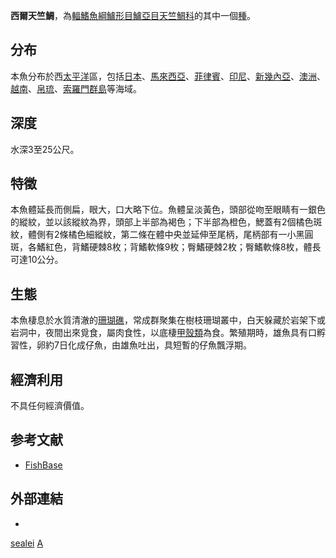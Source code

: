 {{Speciesbox
| name = 西爾天竺鯛
| status = NE
| genus = Apogon
| species = sealei
| authority = [[Fowler|Fowler]], 1918
| synonyms = 
}}
'''西爾天竺鯛'''，為[[輻鰭魚綱|輻鰭魚綱]][[鱸形目|鱸形目]][[鱸亞目|鱸亞目]][[天竺鯛科|天竺鯛科]]的其中一個[[種|種]]。

==分布==
本魚分布於西[[太平洋|太平洋]]區，包括[[日本|日本]]、[[馬來西亞|馬來西亞]]、[[菲律賓|菲律賓]]、[[印尼|印尼]]、[[新幾內亞|新幾內亞]]、[[澳洲|澳洲]]、[[越南|越南]]、[[帛琉|帛琉]]、[[索羅門群島|索羅門群島]]等海域。

==深度==
水深3至25公尺。

==特徵==
本魚體延長而側扁，眼大，口大略下位。魚體呈淡黃色，頭部從吻至眼睛有一銀色的縱紋，並以該縱紋為界，頭部上半部為褐色；下半部為橙色，鰓蓋有2個橘色斑紋，體側有2條橘色細縱紋，第二條在體中央並延伸至尾柄，尾柄部有一小黑圓斑，各鰭紅色，背鰭硬棘8枚；背鰭軟條9枚；臀鰭硬棘2枚；臀鰭軟條8枚，體長可達10公分。

==生態==
本魚棲息於水質清澈的[[珊瑚礁|珊瑚礁]]，常成群聚集在樹枝珊瑚叢中，白天躲藏於岩架下或岩洞中，夜間出來覓食，屬肉食性，以底棲[[甲殼類|甲殼類]]為食。繁殖期時，雄魚具有口孵習性，卵約7日化成仔魚，由雄魚吐出，具短暫的仔魚飄浮期。

==經濟利用==
不具任何經濟價值。

==参考文献==
*[http://www.fishbase.org FishBase]{{Wayback|url=http://www.fishbase.org/ |date=20171017132213 }}

==外部連結==
*{{FishBase_species|genus=Apogon|species=sealei|year=2011|month=12}}
{{Taxonbar|from=Q1080999}}

[[Category:天竺鯛屬|sealei]]
[[Category:1918年描述的魚類|A]]